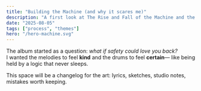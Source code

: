 ```yaml
---
title: "Building the Machine (and why it scares me)"
description: "A first look at The Rise and Fall of the Machine and the themes behind it."
date: "2025-08-05"
tags: ["process", "themes"]
hero: "/hero-machine.svg"
---
```


The album started as a question: *what if safety could love you back?*  
I wanted the melodies to feel **kind** and the drums to feel **certain**—
like being held by a logic that never sleeps.

This space will be a changelog for the art: lyrics, sketches, studio notes, mistakes worth keeping.
